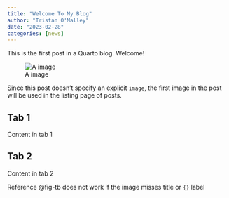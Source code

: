 ```yaml
---
title: "Welcome To My Blog"
author: "Tristan O'Malley"
date: "2023-02-28"
categories: [news]
---
```


This is the first post in a Quarto blog. Welcome!

![A image](thumbnail.jpg){#fig-tb}

Since this post doesn't specify an explicit `image`, the first image in the post will be used in the listing page of posts.

::: {.panel-tabset group="example-tabs"}
## Tab 1

Content in tab 1

## Tab 2

Content in tab 2
:::

Reference @fig-tb does not work if the image misses title or `{}` label
